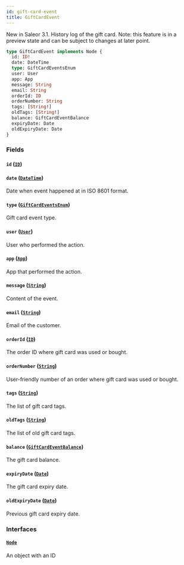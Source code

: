 ```yaml
---
id: gift-card-event
title: GiftCardEvent
---
```



New in Saleor 3.1. History log of the gift card. Note: this feature is in a preview state and can be subject to changes at later point.

```graphql
type GiftCardEvent implements Node {
  id: ID!
  date: DateTime
  type: GiftCardEventsEnum
  user: User
  app: App
  message: String
  email: String
  orderId: ID
  orderNumber: String
  tags: [String!]
  oldTags: [String!]
  balance: GiftCardEventBalance
  expiryDate: Date
  oldExpiryDate: Date
}
```


### Fields

#### `id` ([`ID`](../../../developer/api-reference/scalars/id))




#### `date` ([`DateTime`](../../../developer/api-reference/scalars/date-time))

Date when event happened at in ISO 8601 format.


#### `type` ([`GiftCardEventsEnum`](../../../developer/api-reference/enums/gift-card-events-enum))

Gift card event type.


#### `user` ([`User`](../../../developer/api-reference/objects/user))

User who performed the action.


#### `app` ([`App`](../../../developer/api-reference/objects/app))

App that performed the action.


#### `message` ([`String`](../../../developer/api-reference/scalars/string))

Content of the event.


#### `email` ([`String`](../../../developer/api-reference/scalars/string))

Email of the customer.


#### `orderId` ([`ID`](../../../developer/api-reference/scalars/id))

The order ID where gift card was used or bought.


#### `orderNumber` ([`String`](../../../developer/api-reference/scalars/string))

User-friendly number of an order where gift card was used or bought.


#### `tags` ([`String`](../../../developer/api-reference/scalars/string))

The list of gift card tags.


#### `oldTags` ([`String`](../../../developer/api-reference/scalars/string))

The list of old gift card tags.


#### `balance` ([`GiftCardEventBalance`](../../../developer/api-reference/objects/gift-card-event-balance))

The gift card balance.


#### `expiryDate` ([`Date`](../../../developer/api-reference/scalars/date))

The gift card expiry date.


#### `oldExpiryDate` ([`Date`](../../../developer/api-reference/scalars/date))

Previous gift card expiry date.


### Interfaces

#### [`Node`](../../../developer/api-reference/interfaces/node) 

An object with an ID




